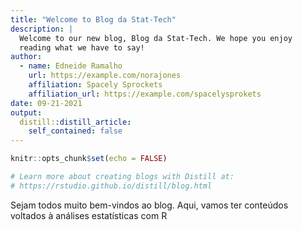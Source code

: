 ```yaml
---
title: "Welcome to Blog da Stat-Tech"
description: |
  Welcome to our new blog, Blog da Stat-Tech. We hope you enjoy 
  reading what we have to say!
author:
  - name: Edneide Ramalho
    url: https://example.com/norajones
    affiliation: Spacely Sprockets
    affiliation_url: https://example.com/spacelysprokets
date: 09-21-2021
output:
  distill::distill_article:
    self_contained: false
---
```


```r
knitr::opts_chunk$set(echo = FALSE)

# Learn more about creating blogs with Distill at:
# https://rstudio.github.io/distill/blog.html

```

Sejam todos muito bem-vindos ao blog. Aqui, vamos ter conteúdos voltados à análises estatísticas com R


